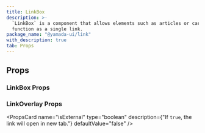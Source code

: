```yaml
---
title: LinkBox
description: >-
  `LinkBox` is a component that allows elements such as articles or cards to
  function as a single link.
package_name: "@yamada-ui/link"
with_description: true
tab: Props
---
```


## Props

### LinkBox Props

### LinkOverlay Props

<PropsCard
  name="isExternal"
  type="boolean"
  description={"If `true`, the link will open in new tab."}
  defaultValue="false"
/>
